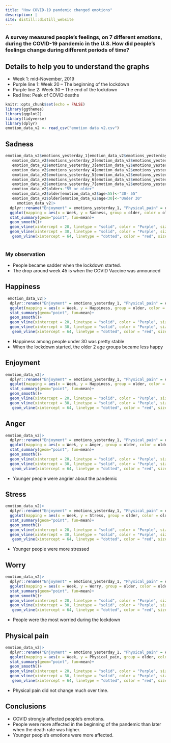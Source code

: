 ```yaml
---
title: "How COVID-19 pandemic changed emotions"
description: |
site: distill::distill_website
---
```


### A survey measured people's feelings, on 7 different emotions, during the COVID-19 pandemic in the U.S. How did people's feelings change during different periods of time?

## Details to help you to understand the graphs
+ Week 1: mid-November, 2019 
+ Purple line 1: Week 20 -- The beginning of the lockdown
+ Purple line 2: Week 30 -- The end of the lockdown
+ Red line: Peak of COVID deaths

```r
knitr::opts_chunk$set(echo = FALSE)
library(ggthemes)
library(ggplot2)
library(tidyverse)
library(dplyr)
emotion_data_v2 <- read_csv("emotion data v2.csv")
```

## Sadness
```r
emotion_data_v2$emotions_yesterday_1[emotion_data_v2$emotions_yesterday_1 == 2]<-0 
   emotion_data_v2$emotions_yesterday_2[emotion_data_v2$emotions_yesterday_2 == 2]<-0
   emotion_data_v2$emotions_yesterday_3[emotion_data_v2$emotions_yesterday_3 == 2]<-0
   emotion_data_v2$emotions_yesterday_4[emotion_data_v2$emotions_yesterday_4 == 2]<-0
   emotion_data_v2$emotions_yesterday_5[emotion_data_v2$emotions_yesterday_5 == 2]<-0
   emotion_data_v2$emotions_yesterday_6[emotion_data_v2$emotions_yesterday_6 == 2]<-0
   emotion_data_v2$emotions_yesterday_7[emotion_data_v2$emotions_yesterday_7 == 2]<-0
   emotion_data_v2$older<-"55 or older"
   emotion_data_v2$older[emotion_data_v2$age<55]<-"30- 55"
   emotion_data_v2$older[emotion_data_v2$age<30]<-"Under 30"
     emotion_data_v2|> 
  dplyr::rename("Enjoyment" = emotions_yesterday_1, "Physical_pain" = emotions_yesterday_2, "Worry" = emotions_yesterday_3, "Sadness" = emotions_yesterday_4 , "Stress" = emotions_yesterday_5,  "Anger" = emotions_yesterday_6, "Happiness" = emotions_yesterday_7)|>
  ggplot(mapping = aes(x = Week, y = Sadness, group = older, color = older))+ 
  stat_summary(geom="point", fun=mean)+
  geom_smooth()+ 
  geom_vline(xintercept = 20, linetype = "solid", color = "Purple", size = 0.5)+
  geom_vline(xintercept = 30, linetype = "solid", color = "Purple", size = 0.5)+
   geom_vline(xintercept = 64, linetype = "dotted", color = "red", size = 1)
       
```
### My observation
+ People became sadder when the lockdown started.
+ The drop around week 45 is when the COVID Vaccine was announced

## Happiness
```r
 emotion_data_v2|>
  dplyr::rename("Enjoyment" = emotions_yesterday_1, "Physical_pain" = emotions_yesterday_2, "Worry" = emotions_yesterday_3, "Sadness" = emotions_yesterday_4 , "Stress" = emotions_yesterday_5,  "Anger" = emotions_yesterday_6, "Happiness" = emotions_yesterday_7)|>
  ggplot(mapping = aes(x = Week, y = Happiness, group = older, color = older))+
  stat_summary(geom="point", fun=mean)+
  geom_smooth()+
  geom_vline(xintercept = 20, linetype = "solid", color = "Purple", size = 0.5)+
  geom_vline(xintercept = 30, linetype = "solid", color = "Purple", size = 0.5)+
   geom_vline(xintercept = 64, linetype = "dotted", color = "red", size = 1)
```
+ Happiness among people under 30 was pretty stable
+ When the lockdown started, the older 2 age groups became less happy

## Enjoyment
```r
emotion_data_v2|>
  dplyr::rename("Enjoyment" = emotions_yesterday_1, "Physical_pain" = emotions_yesterday_2, "Worry" = emotions_yesterday_3, "Sadness" = emotions_yesterday_4 , "Stress" = emotions_yesterday_5,  "Anger" = emotions_yesterday_6, "Happiness" = emotions_yesterday_7)|>
  ggplot(mapping = aes(x = Week, y = Happiness, group = older, color = older))+
  stat_summary(geom="point", fun=mean)+
  geom_smooth()+
  geom_vline(xintercept = 20, linetype = "solid", color = "Purple", size = 0.5)+
  geom_vline(xintercept = 30, linetype = "solid", color = "Purple", size = 0.5)+
   geom_vline(xintercept = 64, linetype = "dotted", color = "red", size = 1)
```

## Anger
```r
emotion_data_v2|>
  dplyr::rename("Enjoyment" = emotions_yesterday_1, "Physical_pain" = emotions_yesterday_2, "Worry" = emotions_yesterday_3, "Sadness" = emotions_yesterday_4 , "Stress" = emotions_yesterday_5,  "Anger" = emotions_yesterday_6, "Happiness" = emotions_yesterday_7)|>
  ggplot(mapping = aes(x = Week, y = Anger, group = older, color = older))+
  stat_summary(geom="point", fun=mean)+
  geom_smooth()+
  geom_vline(xintercept = 20, linetype = "solid", color = "Purple", size = 0.5)+
  geom_vline(xintercept = 30, linetype = "solid", color = "Purple", size = 0.5)+
   geom_vline(xintercept = 64, linetype = "dotted", color = "red", size = 1)
```
+ Younger people were angrier about the pandemic

## Stress
```r
emotion_data_v2|>
  dplyr::rename("Enjoyment" = emotions_yesterday_1, "Physical_pain" = emotions_yesterday_2, "Worry" = emotions_yesterday_3, "Sadness" = emotions_yesterday_4 , "Stress" = emotions_yesterday_5,  "Anger" = emotions_yesterday_6, "Happiness" = emotions_yesterday_7)|>
  ggplot(mapping = aes(x = Week, y = Stress, group = older, color = older))+
  stat_summary(geom="point", fun=mean)+
  geom_smooth()+
  geom_vline(xintercept = 20, linetype = "solid", color = "Purple", size = 0.5)+
  geom_vline(xintercept = 30, linetype = "solid", color = "Purple", size = 0.5)+
   geom_vline(xintercept = 64, linetype = "dotted", color = "red", size = 1)
```
+ Younger people were more stressed

## Worry
```r
emotion_data_v2|>
  dplyr::rename("Enjoyment" = emotions_yesterday_1, "Physical_pain" = emotions_yesterday_2, "Worry" = emotions_yesterday_3, "Sadness" = emotions_yesterday_4 , "Stress" = emotions_yesterday_5,  "Anger" = emotions_yesterday_6, "Happiness" = emotions_yesterday_7)|>
  ggplot(mapping = aes(x = Week, y = Worry, group = older, color = older))+
  stat_summary(geom="point", fun=mean)+
  geom_smooth()+
  geom_vline(xintercept = 20, linetype = "solid", color = "Purple", size = 0.5)+
  geom_vline(xintercept = 30, linetype = "solid", color = "Purple", size = 0.5)+
   geom_vline(xintercept = 64, linetype = "dotted", color = "red", size = 1)
```
+ People were the most worried during the lockdown

## Physical pain
```r
emotion_data_v2|>
  dplyr::rename("Enjoyment" = emotions_yesterday_1, "Physical_pain" = emotions_yesterday_2, "Worry" = emotions_yesterday_3, "Sadness" = emotions_yesterday_4 , "Stress" = emotions_yesterday_5,  "Anger" = emotions_yesterday_6, "Happiness" = emotions_yesterday_7)|>
  ggplot(mapping = aes(x = Week, y = Physical_pain, group = older, color = older))+
  stat_summary(geom="point", fun=mean)+
  geom_smooth()+ 
  geom_vline(xintercept = 20, linetype = "solid", color = "Purple", size = 0.5)+
  geom_vline(xintercept = 30, linetype = "solid", color = "Purple", size = 0.5)+
   geom_vline(xintercept = 64, linetype = "dotted", color = "red", size = 1)
```
+  Physical pain did not change much over time.

## Conclusions
+ COVID strongly affected people's emotions. 
+ People were more affected in the beginning of the pandemic than later when the death rate was higher.
+ Younger people's emotions were more affected.